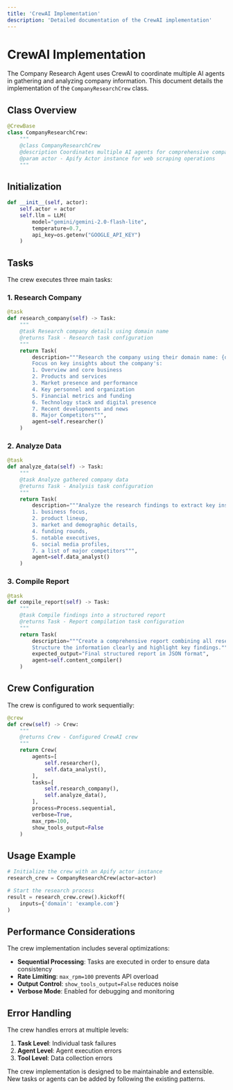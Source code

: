 ```yaml
---
title: 'CrewAI Implementation'
description: 'Detailed documentation of the CrewAI implementation'
---
```


# CrewAI Implementation

The Company Research Agent uses CrewAI to coordinate multiple AI agents in gathering and analyzing company information. This document details the implementation of the `CompanyResearchCrew` class.

## Class Overview

```python
@CrewBase
class CompanyResearchCrew:
    """
    @class CompanyResearchCrew
    @description Coordinates multiple AI agents for comprehensive company research
    @param actor - Apify Actor instance for web scraping operations
    """
```

## Initialization

```python
def __init__(self, actor):
    self.actor = actor
    self.llm = LLM(
        model="gemini/gemini-2.0-flash-lite",
        temperature=0.7,
        api_key=os.getenv("GOOGLE_API_KEY")
    )
```

## Tasks

The crew executes three main tasks:

### 1. Research Company

```python
@task
def research_company(self) -> Task:
    """
    @task Research company details using domain name
    @returns Task - Research task configuration
    """
    return Task(
        description="""Research the company using their domain name: {domain}. 
        Focus on key insights about the company's:
        1. Overview and core business
        2. Products and services
        3. Market presence and performance
        4. Key personnel and organization
        5. Financial metrics and funding
        6. Technology stack and digital presence
        7. Recent developments and news
        8. Major Competitors""",
        agent=self.researcher()
    )
```

### 2. Analyze Data

```python
@task
def analyze_data(self) -> Task:
    """
    @task Analyze gathered company data
    @returns Task - Analysis task configuration
    """
    return Task(
        description="""Analyze the research findings to extract key insights about:
        1. business focus,
        2. product lineup,
        3. market and demographic details,
        4. funding rounds,
        5. notable executives,
        6. social media profiles,
        7. a list of major competitors""",
        agent=self.data_analyst()
    )
```

### 3. Compile Report

```python
@task
def compile_report(self) -> Task:
    """
    @task Compile findings into a structured report
    @returns Task - Report compilation task configuration
    """
    return Task(
        description="""Create a comprehensive report combining all research and analysis.
        Structure the information clearly and highlight key findings.""",
        expected_output="Final structured report in JSON format",
        agent=self.content_compiler()
    )
```

## Crew Configuration

The crew is configured to work sequentially:

```python
@crew
def crew(self) -> Crew:
    """
    @returns Crew - Configured CrewAI crew
    """
    return Crew(
        agents=[
            self.researcher(),
            self.data_analyst(),
        ],
        tasks=[
            self.research_company(),
            self.analyze_data(),
        ],
        process=Process.sequential,
        verbose=True,
        max_rpm=100,
        show_tools_output=False
    )
```

## Usage Example

```python
# Initialize the crew with an Apify actor instance
research_crew = CompanyResearchCrew(actor=actor)

# Start the research process
result = research_crew.crew().kickoff(
    inputs={'domain': 'example.com'}
)
```

## Performance Considerations

The crew implementation includes several optimizations:

- **Sequential Processing**: Tasks are executed in order to ensure data consistency
- **Rate Limiting**: `max_rpm=100` prevents API overload
- **Output Control**: `show_tools_output=False` reduces noise
- **Verbose Mode**: Enabled for debugging and monitoring

## Error Handling

The crew handles errors at multiple levels:

1. **Task Level**: Individual task failures
2. **Agent Level**: Agent execution errors
3. **Tool Level**: Data collection errors

<Note>
The crew implementation is designed to be maintainable and extensible. New tasks or agents can be added by following the existing patterns.
</Note>
